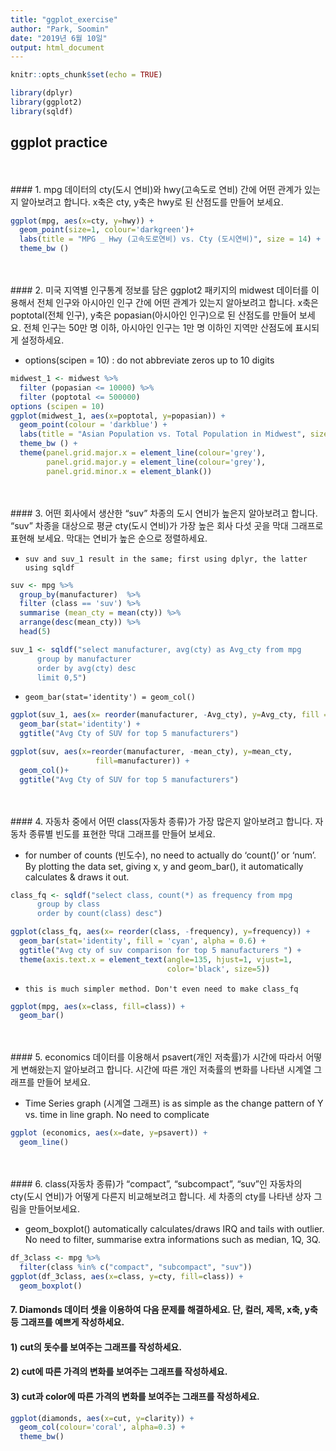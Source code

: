 ```yaml
---
title: "ggplot_exercise"
author: "Park, Soomin"
date: "2019년 6월 10일"
output: html_document
---
```


```r
knitr::opts_chunk$set(echo = TRUE)

library(dplyr)
library(ggplot2)
library(sqldf)
```

## ggplot practice
<br><br>
#### 1. mpg 데이터의 cty(도시 연비)와 hwy(고속도로 연비) 간에 어떤 관계가 있는지 알아보려고 합니다. x축은 cty, y축은 hwy로 된 산점도를 만들어 보세요.


```r
ggplot(mpg, aes(x=cty, y=hwy)) +
  geom_point(size=1, colour='darkgreen')+
  labs(title = "MPG _ Hwy (고속도로연비) vs. Cty (도시연비)", size = 14) +
  theme_bw ()
```
<br><br>
#### 2. 미국 지역별 인구통계 정보를 담은 ggplot2 패키지의 midwest 데이터를 이용해서 전체 인구와 아시아인 인구 간에 어떤 관계가 있는지 알아보려고 합니다. x축은 poptotal(전체 인구), y축은 popasian(아시아인 인구)으로 된 산점도를 만들어 보세요. 전체 인구는 50만 명 이하, 아시아인 인구는 1만 명 이하인 지역만 산점도에 표시되게 설정하세요.

*   options(scipen = 10) : do not abbreviate zeros up to 10 digits  
  
```r
midwest_1 <- midwest %>%
  filter (popasian <= 10000) %>% 
  filter (poptotal <= 500000)
options (scipen = 10)
ggplot(midwest_1, aes(x=poptotal, y=popasian)) +
  geom_point(colour = 'darkblue') + 
  labs(title = "Asian Population vs. Total Population in Midwest", size=14) +
  theme_bw () +
  theme(panel.grid.major.x = element_line(colour='grey'),
        panel.grid.major.y = element_line(colour='grey'),
        panel.grid.minor.x = element_blank())
```

<br><br>
#### 3. 어떤 회사에서 생산한 "suv" 차종의 도시 연비가 높은지 알아보려고 합니다. "suv" 차종을 대상으로 평균 cty(도시 연비)가 가장 높은 회사 다섯 곳을 막대 그래프로 표현해 보세요. 막대는 연비가 높은 순으로 정렬하세요.

*     suv and suv_1 result in the same; first using dplyr, the latter using sqldf  

```r
suv <- mpg %>%
  group_by(manufacturer)  %>%
  filter (class == 'suv') %>%
  summarise (mean_cty = mean(cty)) %>%
  arrange(desc(mean_cty)) %>%
  head(5)

suv_1 <- sqldf("select manufacturer, avg(cty) as Avg_cty from mpg
      group by manufacturer
      order by avg(cty) desc
      limit 0,5")
```

*     geom_bar(stat='identity') = geom_col()

```r

ggplot(suv_1, aes(x= reorder(manufacturer, -Avg_cty), y=Avg_cty, fill = manufacturer)) +
  geom_bar(stat='identity') + 
  ggtitle("Avg Cty of SUV for top 5 manufacturers")

ggplot(suv, aes(x=reorder(manufacturer, -mean_cty), y=mean_cty,
                   fill=manufacturer)) +
  geom_col()+
  ggtitle("Avg Cty of SUV for top 5 manufacturers")
```



<br><br>
#### 4. 자동차 중에서 어떤 class(자동차 종류)가 가장 많은지 알아보려고 합니다. 자동차 종류별 빈도를 표현한 막대 그래프를 만들어 보세요.

*    for number of counts (빈도수), no need to actually do 'count()' or 'num'. By plotting the data set, giving x, y and geom_bar(), it automatically calculates & draws it out.    


```r
class_fq <- sqldf("select class, count(*) as frequency from mpg
      group by class
      order by count(class) desc")

ggplot(class_fq, aes(x= reorder(class, -frequency), y=frequency)) +
  geom_bar(stat='identity', fill = 'cyan', alpha = 0.6) + 
  ggtitle("Avg cty of suv comparison for top 5 manufacturers ") +
  theme(axis.text.x = element_text(angle=135, hjust=1, vjust=1,
                                   color='black', size=5))

```

*     this is much simpler method. Don't even need to make class_fq  
```r
ggplot(mpg, aes(x=class, fill=class)) + 
  geom_bar()
```
  

<br><br>
#### 5. economics 데이터를 이용해서 psavert(개인 저축률)가 시간에 따라서 어떻게 변해왔는지 알아보려고 합니다. 시간에 따른 개인 저축률의 변화를 나타낸 시계열 그래프를 만들어 보세요.


*    Time Series graph (시계열 그래프) is as simple as the change pattern of Y vs. time in line graph.  No need to complicate  
```r
ggplot (economics, aes(x=date, y=psavert)) + 
  geom_line()

```



<br><br>
#### 6. class(자동차 종류)가 "compact", "subcompact", "suv"인 자동차의 cty(도시 연비)가 어떻게 다른지 비교해보려고 합니다. 세 차종의 cty를 나타낸 상자 그림을 만들어보세요.

*    geom_boxplot() automatically calculates/draws IRQ and tails with outlier. No need to filter, summarise extra informations such as median, 1Q, 3Q. 

```r
df_3class <- mpg %>%
  filter(class %in% c("compact", "subcompact", "suv"))
ggplot(df_3class, aes(x=class, y=cty, fill=class)) +
  geom_boxplot()
```




#### 7. Diamonds 데이터 셋을 이용하여 다음 문제를 해결하세요. 단, 컬러, 제목, x축, y축 등 그래프를 예쁘게 작성하세요.

#### 1) cut의 돗수를 보여주는 그래프를 작성하세요.
#### 2) cut에 따른 가격의 변화를 보여주는 그래프를 작성하세요. 
#### 3) cut과 color에 따른 가격의 변화를 보여주는 그래프를 작성하세요.



```r
ggplot(diamonds, aes(x=cut, y=clarity)) +
  geom_col(colour='coral', alpha=0.3) + 
  theme_bw()

```













